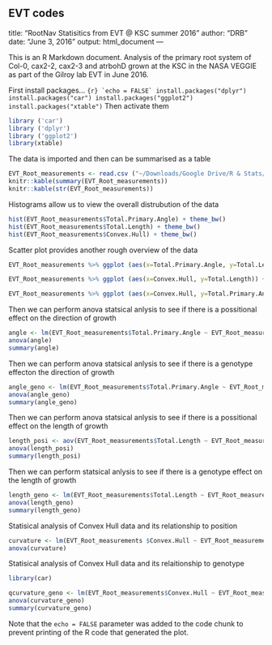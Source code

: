 EVT codes
---
title: "RootNav Statisitics from EVT @ KSC summer 2016"
author: "DRB"
date: "June 3, 2016"
output: html_document
---

This is an R Markdown document. 
Analysis of the primary root system of Col-0, cax2-2, cax2-3 and atrbohD grown at the KSC in the NASA VEGGIE as part of the Gilroy lab EVT in June 2016.

First install packages... 
```{r} `echo = FALSE`
install.packages("dplyr")
install.packages("car")
install.packages("ggplot2")
install.packages("xtable")
```
Then activate them
```r
library ('car')
library ('dplyr')
library ('ggplot2')
library(xtable)
```

The data is imported and then can be summarised as a table

```r
EVT_Root_measurements <- read.csv ("~/Downloads/Google Drive/R & Stats/APIX5 & thermal test/EVT_Root_measurements.csv")
knitr::kable(summary(EVT_Root_measurements))
knitr::kable(str(EVT_Root_measurements))
```

Histograms allow us to view the overall distrubution of the data
```r
hist(EVT_Root_measurements$Total.Primary.Angle) + theme_bw()
hist(EVT_Root_measurements$Total.Length) + theme_bw()
hist(EVT_Root_measurements$Convex.Hull) + theme_bw()
```

Scatter plot provides another rough overview of the data 
```r
EVT_Root_measurements %>% ggplot (aes(x=Total.Primary.Angle, y=Total.Length)) + geom_point(aes(color=Genotype, shape=Genotype)) + theme_bw()
```

```r
EVT_Root_measurements %>% ggplot (aes(x=Convex.Hull, y=Total.Length)) + geom_point(aes(color=Genotype, shape=Genotype)) + theme_bw()
```

```r
EVT_Root_measurements %>% ggplot (aes(x=Convex.Hull, y=Total.Primary.Angle)) + geom_point(aes(color=Genotype, shape=Genotype)) + theme_bw()
```

Then we can perform anova statsical anlysis to see if there is a possitional effect on the direction of growth

```r
angle <- lm(EVT_Root_measurements$Total.Primary.Angle ~ EVT_Root_measurements$Possition + EVT_Root_measurements$Genotype)
anova(angle)
summary(angle)
```

Then we can perform anova statsical anlysis to see if there is a genotype effecton the direction of growth

```r
angle_geno <- lm(EVT_Root_measurements$Total.Primary.Angle ~ EVT_Root_measurements$Genotype)
anova(angle_geno)
summary(angle_geno)
```

Then we can perform anova statsical anlysis to see if there is a possitional effect on the length of growth

```r
length_posi <- aov(EVT_Root_measurements$Total.Length ~ EVT_Root_measurements$Possition + EVT_Root_measurements$Genotype)
anova(length_posi)
summary(length_posi)
```

Then we can perform statsical anlysis to see if there is a genotype effect on the length of growth

```r
length_geno <- lm(EVT_Root_measurements$Total.Length ~ EVT_Root_measurements$Genotype)
anova(length_geno)
summary(length_geno)
```

Statisical analysis of Convex Hull data and its relationship to position
```r
curvature <- lm(EVT_Root_measurements $Convex.Hull ~ EVT_Root_measurements $Possition + EVT_Root_measurements $Genotype)
anova(curvature)
```

Statisical analysis of Convex Hull data and its relaitionship to genotype
```r
library(car)

qcurvature_geno <- lm(EVT_Root_measurements$Convex.Hull ~ EVT_Root_measurements$Genotype)
anova(curvature_geno)
summary(curvature_geno)
```


Note that the `echo = FALSE` parameter was added to the code chunk to prevent printing of the R code that generated the plot.
